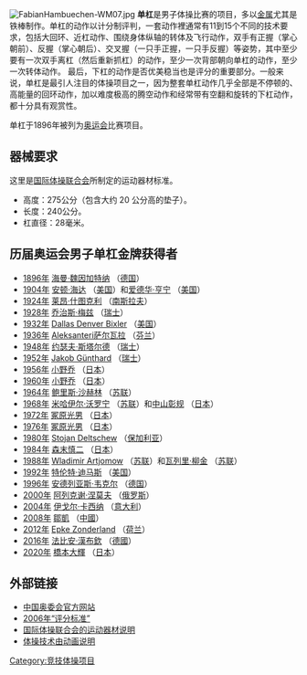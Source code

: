 {{Lead too short|time=2021-08-05T09:04:53+00:00}}
{{noteTA
|G1=長度單位
}}
{{Otheruses|subject=体操比赛项目|other=运动器械|单杠 (器械)}}
[[File:FabianHambuechen-WM07.jpg|thumb]]
'''单杠'''是男子体操比赛的项目，多以[[金属|金属]]尤其是铁棒制作。单杠的动作以计分制评判，一套动作裡通常有11到15个不同的技术要求，包括大回环、近杠动作、围绕身体纵轴的转体及飞行动作，双手有正握（掌心朝前）、反握（掌心朝后）、交叉握（一只手正握，一只手反握）等姿势，其中至少要有一次双手离杠（然后重新抓杠）的动作，至少一次背部朝向单杠的动作，至少一次转体动作。 最后，下杠的动作是否优美稳当也是评分的重要部分。一般来说，单杠是最引人注目的体操项目之一，因为整套单杠动作几乎全部是不停顿的、高能量的回环动作，加以难度极高的腾空动作和经常带有空翻和旋转的下杠动作，都十分具有观赏性。

单杠于1896年被列为[[奥运会|奥运会]]比赛项目。

==器械要求==
这里是[[国际体操联合会|国际体操联合会]]所制定的运动器材标准。

*高度：275公分（包含大约 20 公分高的垫子）。
*长度：240公分。
*杠直径：28毫米。

==历届奥运会男子单杠金牌获得者==
*[[1896年夏季奥林匹克运动会|1896年]] [[海曼·魏因加特纳|海曼·魏因加特纳]] （[[德国|德国]]）
*[[1904年夏季奥林匹克运动会|1904年]] [[安顿·海达|安顿·海达]] （[[美国|美国]]）和[[爱德华·亨宁|爱德华·亨宁]] （[[美国|美国]]）
*[[1924年夏季奥林匹克运动会|1924年]] [[莱昂·什图克利|莱昂·什图克利]] （[[南斯拉夫|南斯拉夫]]）
*[[1928年夏季奥林匹克运动会|1928年]] [[乔治斯·梅兹|乔治斯·梅兹]] （[[瑞士|瑞士]]）
*[[1932年夏季奥林匹克运动会|1932年]] [[Dallas_Denver_Bixler|Dallas Denver Bixler]] （[[美国|美国]]）
*[[1936年夏季奥林匹克运动会|1936年]] [[Aleksanteri萨尔瓦拉|Aleksanteri萨尔瓦拉]] （[[芬兰|芬兰]]）
*[[1948年夏季奥林匹克运动会|1948年]] [[约瑟夫·斯塔尔德|约瑟夫·斯塔尔德]] （[[瑞士|瑞士]]）
*[[1952年夏季奥林匹克运动会|1952年]] [[Jakob_Günthard|Jakob Günthard]] （[[瑞士|瑞士]]）
*[[1956年夏季奥林匹克运动会|1956年]] [[小野乔|小野乔]] （[[日本|日本]]）
*[[1960年夏季奥林匹克运动会|1960年]] [[小野乔|小野乔]] （[[日本|日本]]）
*[[1964年夏季奥林匹克运动会|1964年]] [[鲍里斯·沙赫林|鲍里斯·沙赫林]] （[[苏联|苏联]]）
*[[1968年夏季奥林匹克运动会|1968年]] [[米哈伊尔·沃罗宁|米哈伊尔·沃罗宁]] （[[苏联|苏联]]）和[[中山彰规|中山彰规]] （[[日本|日本]]）
*[[1972年夏季奥林匹克运动会|1972年]] [[冢原光男|冢原光男]] （[[日本|日本]]）
*[[1976年夏季奥林匹克运动会|1976年]] [[冢原光男|冢原光男]] （[[日本|日本]]）
*[[1980年夏季奥林匹克运动会|1980年]] [[Stojan_Deltschew|Stojan Deltschew]] （[[保加利亚|保加利亚]]）
*[[1984年夏季奥林匹克运动会|1984年]] [[森末慎二|森末慎二]] （[[日本|日本]]）
*[[1988年夏季奥林匹克运动会|1988年]] [[Wladimir_Artjomow|Wladimir Artjomow]] （[[苏联|苏联]]）和[[瓦列里·柳金|瓦列里·柳金]] （[[苏联|苏联]]）
*[[1992年夏季奥林匹克运动会|1992年]] [[特伦特·迪马斯|特伦特·迪马斯]] （[[美国|美国]]）
*[[1996年夏季奥林匹克运动会|1996年]] [[安德列亚斯·韦克尔|安德列亚斯·韦克尔]] （[[德国|德国]]）
*[[2000年夏季奥林匹克运动会|2000年]] [[阿列克谢·涅莫夫|阿列克谢·涅莫夫]] （[[俄罗斯|俄罗斯]]）
*[[2004年夏季奥林匹克运动会|2004年]] [[伊戈尔·卡西纳|伊戈尔·卡西纳]] （[[意大利|意大利]]）
*[[2008年夏季奧林匹克運動會|2008年]] [[鄒凱|鄒凱]] （[[中國|中國]]）
*[[2012年夏季奧林匹克運動會|2012年]] [[愛普克·松德蘭德|Epke Zonderland]] （[[荷兰|荷兰]]）
*[[2016年夏季奧林匹克運動會|2016年]] [[法比安·漢布欽|法比安·漢布欽]] （[[德國|德國]]）
*[[2020年夏季奧林匹克運動會|2020年]] [[橋本大輝|橋本大輝]] （[[日本|日本]]）

== 外部链接 ==
*[https://web.archive.org/web/20070213202110/http://www.olympic.cn/sports/sort/summerolympic/2003-11-13/9004.html 中国奥委会官方网站]
*[https://web.archive.org/web/20070927194431/http://www.fig-gymnastics.com/index2.jsp?menu=RULES 2006年“评分标准”]
*[https://web.archive.org/web/20070310193225/http://www.fig-gymnastics.com/cache/html/4909-116-10001.html 国际体操联合会的运动器材说明]
*[https://g-flash.net/en/category/parallel-bars-en 体操技术由动画说明] {{Wayback|url=https://g-flash.net/en/category/parallel-bars-en |date=20210416181613 }}
{{竞技体操项目}}

[[Category:竞技体操项目|Category:竞技体操项目]]